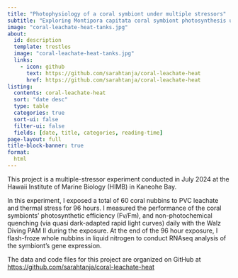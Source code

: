 ```yaml
---
title: "Photophysiology of a coral symbiont under multiple stressors"
subtitle: "Exploring Montipora capitata coral symbiont photosynthesis under PVC leachate and thermal stress exposures"
image: "coral-leachate-heat-tanks.jpg"
about:
  id: description
  template: trestles
  image: "coral-leachate-heat-tanks.jpg"
  links:
    - icon: github
      text: https://github.com/sarahtanja/coral-leachate-heat
      href: https://github.com/sarahtanja/coral-leachate-heat
listing: 
  contents: coral-leachate-heat
  sort: "date desc"
  type: table
  categories: true
  sort-ui: false
  filter-ui: false
  fields: [date, title, categories, reading-time]
page-layout: full
title-block-banner: true
format:
  html
---
```


:::: {#description}
<div>

This project is a multiple-stressor experiment conducted in July 2024 at the Hawaii Institute of Marine Biology (HIMB) in Kaneohe Bay.

</div>

In this experiment, I exposed a total of 60 coral nubbins to PVC leachate and thermal stress for 96 hours. I measured the performance of the coral symbionts' photosynthetic efficiency (Fv/Fm), and non-photochemical quenching (via quasi dark-adapted rapid light curves) daily with the Walz Diving PAM II during the exposure. At the end of the 96 hour exposure, I flash-froze whole nubbins in liquid nitrogen to conduct RNAseq analysis of the symbiont's gene expression.

The data and code files for this project are organized on GitHub at <https://github.com/sarahtanja/coral-leachate-heat>
::::
